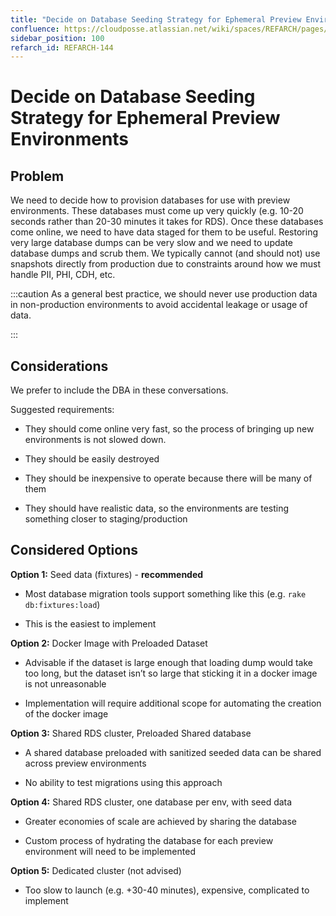 ```yaml
---
title: "Decide on Database Seeding Strategy for Ephemeral Preview Environments"
confluence: https://cloudposse.atlassian.net/wiki/spaces/REFARCH/pages/1171619913/REFARCH-144+-+Decide+on+Database+Seeding+Strategy+for+Ephemeral+Preview+Environments
sidebar_position: 100
refarch_id: REFARCH-144
---
```


# Decide on Database Seeding Strategy for Ephemeral Preview Environments

## Problem
We need to decide how to provision databases for use with preview environments. These databases must come up very quickly (e.g. 10-20 seconds rather than 20-30 minutes it takes for RDS). Once these databases come online, we need to have data staged for them to be useful. Restoring very large database dumps can be very slow and we need to update database dumps and scrub them. We typically cannot (and should not) use snapshots directly from production due to constraints around how we must handle PII, PHI, CDH, etc.

:::caution
As a general best practice, we should never use production data in non-production environments to avoid accidental leakage or usage of data.

:::

## Considerations
We prefer to include the DBA in these conversations.

Suggested requirements:

- They should come online very fast, so the process of bringing up new environments is not slowed down.

- They should be easily destroyed

- They should be inexpensive to operate because there will be many of them

- They should have realistic data, so the environments are testing something closer to staging/production

## Considered Options
**Option 1:** Seed data (fixtures) - **recommended**

- Most database migration tools support something like this (e.g. `rake db:fixtures:load`)

- This is the easiest to implement

**Option 2:** Docker Image with Preloaded Dataset

- Advisable if the dataset is large enough that loading dump would take too long, but the dataset isn’t so large that sticking it in a docker image is not unreasonable

- Implementation will require additional scope for automating the creation of the docker image

**Option 3:** Shared RDS cluster, Preloaded Shared database

- A shared database preloaded with sanitized seeded data can be shared across preview environments

- No ability to test migrations using this approach

**Option 4:** Shared RDS cluster, one database per env, with seed data

- Greater economies of scale are achieved by sharing the database

- Custom process of hydrating the database for each preview environment will need to be implemented

**Option 5:** Dedicated cluster (not advised)

- Too slow to launch (e.g. +30-40 minutes), expensive, complicated to implement


